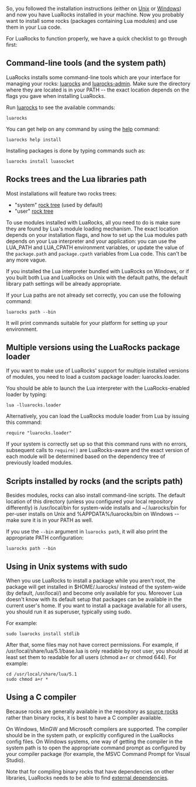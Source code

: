 So, you followed the installation instructions (either on [[Installation instructions for Unix|Unix]] or [[Installation instructions for Windows|Windows]]) and now you have LuaRocks installed in your machine. Now you probably want to install some rocks (packages containing Lua modules) and use them in your Lua code. 

For LuaRocks to function properly, we have a quick checklist to go through first:

== Command-line tools (and the system path) ==

LuaRocks installs some command-line tools which are your interface for managing your rocks: [[luarocks]] and [[luarocks-admin]]. Make sure the directory where they are located is in your PATH -- the exact location depends on the flags you gave when installing LuaRocks.

Run [[luarocks]] to see the available commands:

 luarocks 

You can get help on any command by using the [[help]] command:

 luarocks help install

Installing packages is done by typing commands such as:

 luarocks install luasocket

== Rocks trees and the Lua libraries path ==

Most installations will feature two rocks trees:

* "system" [[Rocks repositories|rock tree]] (used by default)
* "user" [[Rocks repositories|rock tree]]

To use modules installed with LuaRocks, all you need to do is make sure they are found by Lua's module loading mechanism. The exact location depends on your installation flags, and how to set up the Lua modules path depends on your Lua interpreter and your application: you can use the LUA_PATH and LUA_CPATH environment variables, or update the value of the <code>package.path</code> and <code>package.cpath</code> variables from Lua code. This can't be any more vague.

If you installed the Lua interpreter bundled with LuaRocks on Windows, or if you built both Lua and LuaRocks on Unix with the default paths, the default library path settings will be already appropriate.

If your Lua paths are not already set correctly, you can use the following command:

 luarocks path --bin

It will print commands suitable for your platform for setting up your environment.

== Multiple versions using the LuaRocks package loader ==

If you want to make use of LuaRocks' support for multiple installed versions of modules, you need to load a custom package loader: luarocks.loader.

You should be able to launch the Lua interpreter with the LuaRocks-enabled loader by typing:

 lua -lluarocks.loader

Alternatively, you can load the LuaRocks module loader from Lua by issuing this command:

 require "luarocks.loader"

If your system is correctly set up so that this command runs with no errors, subsequent calls to <code>require()</code> are LuaRocks-aware and the exact version of each module will be determined based on the dependency tree of previously loaded modules. 

== Scripts installed by rocks (and the scripts path) ==

Besides modules, rocks can also install command-line scripts. The default location of this directory (unless you configured your local repository differently) is /usr/local/bin for system-wide installs and ~/.luarocks/bin for per-user installs on Unix and %APPDATA%/luarocks/bin on Windows -- make sure it is in your PATH as well.

If you use the <code>--bin</code> argument in <code>luarocks path</code>, it will also print the appropriate PATH configuration:

 luarocks path --bin

== Using in Unix systems with sudo ==

When you use LuaRocks to install a package while you aren't root, the package will get installed in $HOME/.luarocks/ instead of the system-wide (by default, /usr/local/) and become only available for you. Moreover Lua doesn't know with its default setup that packages can be available in the current user's home. If you want to install a package available for all users, you should run it as superuser, typically using sudo.

For example:

 sudo luarocks install stdlib

After that, some files may not have correct permissions. For example, if /usr/local/share/lua/5.1/base.lua is only readable by root user, you should at least set them to readable for all users (chmod a+r or chmod 644).
For example:

 cd /usr/local/share/lua/5.1
 sudo chmod a+r *

== Using a C compiler ==

Because rocks are generally available in the repository as [[Types of rocks|source rocks]] rather than binary rocks, it is best to have a C compiler available.

On Windows, MinGW and Microsoft compilers are supported. The compiler should be in the system path, or explicitly configured in the LuaRocks config files. On Windows systems, one way of getting the compiler in the system path is to open the appropriate command prompt as configured by your compiler package (for example, the MSVC Command Prompt for Visual Studio).

Note that for compiling binary rocks that have dependencies on other libraries, LuaRocks needs to be able to find [[external dependencies]].
